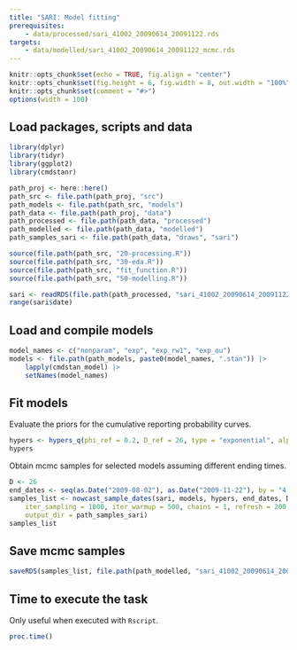 ```yaml
---
title: "SARI: Model fitting"
prerequisites:
    - data/processed/sari_41002_20090614_20091122.rds
targets:
    - data/modelled/sari_41002_20090614_20091122_mcmc.rds
---
```


```r
knitr::opts_chunk$set(echo = TRUE, fig.align = "center")
knitr::opts_chunk$set(fig.height = 6, fig.width = 8, out.width = "100%")
knitr::opts_chunk$set(comment = "#>")
options(width = 100)
```

## Load packages, scripts and data

```r
library(dplyr)
library(tidyr)
library(ggplot2)
library(cmdstanr)

path_proj <- here::here()
path_src <- file.path(path_proj, "src")
path_models <- file.path(path_src, "models")
path_data <- file.path(path_proj, "data")
path_processed <- file.path(path_data, "processed")
path_modelled <- file.path(path_data, "modelled")
path_samples_sari <- file.path(path_data, "draws", "sari")

source(file.path(path_src, "20-processing.R"))
source(file.path(path_src, "30-eda.R"))
source(file.path(path_src, "fit_function.R"))
source(file.path(path_src, "50-modelling.R"))

sari <- readRDS(file.path(path_processed, "sari_41002_20090614_20091122.rds"))
range(sari$date)
```

## Load and compile models

```r
model_names <- c("nonparam", "exp", "exp_rw1", "exp_ou")
models <- file.path(path_models, paste0(model_names, ".stan")) |>
    lapply(cmdstan_model) |>
    setNames(model_names)
```

## Fit models


Evaluate the priors for the cumulative reporting probability curves.

```r
hypers <- hypers_q(phi_ref = 0.2, D_ref = 26, type = "exponential", alpha_phi = 1.4, sd_log_b = 0.5, delay_seq = 0:26)
hypers
```

Obtain mcmc samples for selected models assuming different ending times.

```r
D <- 26
end_dates <- seq(as.Date("2009-08-02"), as.Date("2009-11-22"), by = "4 week")
samples_list <- nowcast_sample_dates(sari, models, hypers, end_dates, D,
    iter_sampling = 1000, iter_warmup = 500, chains = 1, refresh = 200, thin = 1,
    output_dir = path_samples_sari)
samples_list
```

## Save mcmc samples

```r
saveRDS(samples_list, file.path(path_modelled, "sari_41002_20090614_20091122_mcmc.rds"))
```

## Time to execute the task

Only useful when executed with `Rscript`.

```r
proc.time()
```

